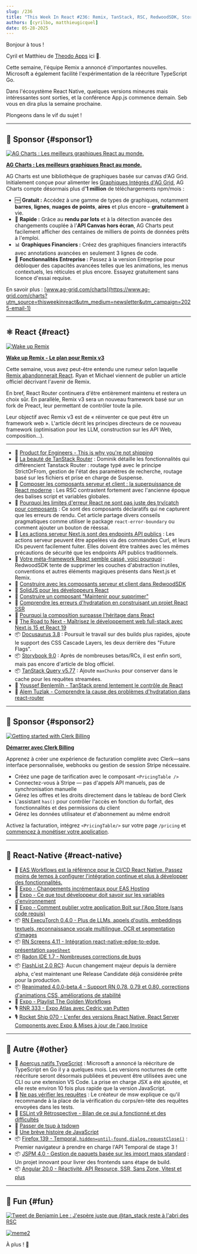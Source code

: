 ```yaml
---
slug: /236
title: "This Week In React #236: Remix, TanStack, RSC, RedwoodSDK, Storybook, Docusaurus | ExecuTorch, Screens, FlashList, Reanimated, Expo, EAS, Radon | TypeScript, Temporal, Angular, JSPM, ESLint, tsdown"
authors: [cyrilbo, matthieugicquel]
date: 05-28-2025
---
```


Bonjour à tous !

Cyril et Matthieu de [Theodo Apps](https://apps.theodo.com/en?utm_source=thisweekinreact) ici 👋.

Cette semaine, l'équipe Remix a annoncé d'importantes nouvelles. Microsoft a également facilité l'expérimentation de la réécriture TypeScript Go.

Dans l'écosystème React Native, quelques versions mineures mais intéressantes sont sorties, et la conférence App.js commence demain. Seb vous en dira plus la semaine prochaine.

Plongeons dans le vif du sujet !

<!-- truncate -->


<Support />

---

## 💸 Sponsor {#sponsor1}

[![AG Charts : Les meilleurs graphiques React au monde.](/emails/issues/236/adgrid.jpg)](https://www.ag-grid.com/charts?utm_source=thisweekinreact&utm_medium=newsletter&utm_campaign=2025-email-1)

**[AG Charts : Les meilleurs graphiques React au monde.](https://www.ag-grid.com/charts?utm_source=thisweekinreact&utm_medium=newsletter&utm_campaign=2025-email-1)**

AG Charts est une bibliothèque de graphiques basée sur canvas d'AG Grid. Initialement conçue pour alimenter les [Graphiques Intégrés d'AG Grid](https://www.ag-grid.com/react-table?utm_source=thisweekinreact&utm_medium=newsletter&utm_campaign=2025-email-1), AG Charts compte désormais plus d'**1 million** de téléchargements npm/mois :

- 🆓 **Gratuit :** Accédez à une gamme de types de graphiques, notamment **barres**, **lignes**, **nuages de points**, **aires** et plus encore – **gratuitement** à vie.
- 🚀 **Rapide :** Grâce au **rendu par lots** et à la détection avancée des changements couplée à l'**API Canvas hors écran**, AG Charts peut facilement afficher des centaines de milliers de points de données prêts à l'emploi.
- 📊 **Graphiques Financiers :** Créez des graphiques financiers interactifs avec annotations avancées en seulement 3 lignes de code.
- 🏢 **Fonctionnalités Entreprise :** Passez à la version Entreprise pour débloquer des capacités avancées telles que les animations, les menus contextuels, les réticules et plus encore. Essayez gratuitement sans licence d'essai requise.

En savoir plus : [www.ag-grid.com/charts](https://www.ag-grid.com/charts?utm_source=thisweekinreact&utm_medium=newsletter&utm_campaign=2025-email-1)

---

## ⚛️ React {#react}

[![Wake up Remix](/emails/issues/236/remix.jpg)](https://remix.run/blog/wake-up-remix)

**[Wake up Remix - Le plan pour Remix v3](https://remix.run/blog/wake-up-remix)**

Cette semaine, vous avez peut-être entendu une rumeur selon laquelle [Remix abandonnerait React](https://x.com/AdamRackis/status/1925646909345058818). Ryan et Michael viennent de publier un article officiel décrivant l'avenir de Remix.

En bref, React Router continuera d'être entièrement maintenu et restera un choix sûr. En parallèle, Remix v3 sera un nouveau framework basé sur un fork de Preact, leur permettant de contrôler toute la pile.

Leur objectif avec Remix v3 est de « réinventer ce que peut être un framework web ». L'article décrit les principes directeurs de ce nouveau framework (optimisation pour les LLM, construction sur les API Web, composition...).

---

- 💸 [Product for Engineers - This is why you're not shipping](https://go.posthog.com/twir-may28)
- 📜 [La beauté de TanStack Router](https://tkdodo.eu/blog/the-beauty-of-tan-stack-router) : Dominik détaille les fonctionnalités qui différencient Tanstack Router : routage typé avec le principe StrictOrFrom, gestion de l'état des paramètres de recherche, routage basé sur les fichiers et prise en charge de Suspense.
- 📜 [Composer les composants serveur et client : la superpuissance de React moderne](https://www.epicreact.dev/composing-server-and-client-components-the-modern-reacts-superpower-08yn9) : Les RSC contrastent fortement avec l'ancienne époque des balises script et variables globales.
- 📜 [Pourquoi les limites d'erreur React ne sont pas juste des try/catch pour composants](https://www.epicreact.dev/why-react-error-boundaries-arent-just-try-catch-for-components-i6e2l) : Ce sont des composants déclaratifs qui ne capturent que les erreurs de rendu. Cet article partage divers conseils pragmatiques comme utiliser le package `react-error-boundary` ou comment ajouter un bouton de réessai.
- 📜 [Les actions serveur Next.js sont des endpoints API publics](https://growl.dev/blog/nextjs-server-actions/) : Les actions serveur peuvent être appelées via des commandes Curl, et leurs IDs peuvent facilement fuiter. Elles doivent être traitées avec les mêmes précautions de sécurité que les endpoints API publics traditionnels.
- 📜 [Votre méta-framework React semble cassé, voici pourquoi](https://rwsdk.com/blog/your-react-meta-framework-feels-broken) : RedwoodSDK tente de supprimer les couches d'abstraction inutiles, conventions et autres éléments magiques présents dans Next.js et Remix.
- 📜 [Construire avec les composants serveur et client dans RedwoodSDK](https://rwsdk.com/blog/react-rsc-redwoodsdk)
- 📜 [SolidJS pour les développeurs React](https://marmelab.com/blog/2025/05/28/solidjs-for-react-developper.html)
- 📜 [Construire un composant "Maintenir pour supprimer"](https://emilkowal.ski/ui/building-a-hold-to-delete-component)
- 📜 [Comprendre les erreurs d'hydratation en construisant un projet React SSR](https://www.propelauth.com/post/understanding-hydration-errors)
- 📜 [Pourquoi la composition surpasse l'héritage dans React](https://thetshaped.dev/p/why-composition-beats-inheritance-react-projects-extensible-components)
- 💸 [The Road to Next - Maîtrisez le développement web full-stack avec Next.js 15 et React 19](https://www.road-to-next.com/?utm_source=newsletter&utm_medium=email&utm_campaign=this_week_in_react_1.1)
- 📦 [Docusaurus 3.8](https://docusaurus.io/blog/releases/3.8) : Poursuit le travail sur des builds plus rapides, ajoute le support des CSS Cascade Layers, les deux derrière des "Future Flags".
- 📦 [Storybook 9.0](https://github.com/storybookjs/storybook/releases/tag/v9.0.0) : Après de nombreuses betas/RCs, il est enfin sorti, mais pas encore d'article de blog officiel.
- 📦 [TanStack Query v5.77](https://github.com/TanStack/query/releases/tag/v5.77.0) : Ajoute `maxChunks` pour conserver dans le cache pour les requêtes streamées.
- 🎥 [Youssef Benlemlih - TanStack prend lentement le contrôle de React](https://www.youtube.com/watch?v=u10Zlg_Un8I)
- 🎥 [Alem Tuzlak - Comprendre la cause des problèmes d'hydratation dans react-router](https://www.epicweb.dev/tips/understanding-the-cause-of-hydration-issues-in-react-router~si4z9)

<SubscribeFormEmbed placement="middle" />

---

## 💸 Sponsor {#sponsor2}

[![Getting started with Clerk Billing](/emails/issues/236/clerk.jpg)](https://go.clerk.com/KfnV7Rj)

**[Démarrer avec Clerk Billing](https://go.clerk.com/KfnV7Rj)**

Apprenez à créer une expérience de facturation complète avec Clerk—sans interface personnalisée, webhooks ou gestion de session Stripe nécessaire.

- Créez une page de tarification avec le composant `<PricingTable />`
- Connectez-vous à Stripe — pas d'appels API manuels, pas de synchronisation manuelle
- Gérez les offres et les droits directement dans le tableau de bord Clerk
- L'assistant `has()` pour contrôler l'accès en fonction du forfait, des fonctionnalités et des permissions du client
- Gérez les données utilisateur et d'abonnement au même endroit

Activez la facturation, intégrez `<PricingTable/>` sur votre page `/pricing` et [commencez à monétiser votre application](https://go.clerk.com/LphCouG).

---

## 📱 React-Native {#react-native}

- 💸 [EAS Workflows est la référence pour le CI/CD React Native. Passez moins de temps à configurer l'intégration continue et plus à développer des fonctionnalités.](https://expo.dev/eas/workflows?utm_source=twir+newsletter&utm_medium=email&utm_campaign=twir-workflows&utm_id=TWIR)
- 📣 [Expo - Changements incrémentaux pour EAS Hosting](https://expo.dev/changelog/incremental-eas-hosting-changes)
- 📜 [Expo \- Ce que tout développeur doit savoir sur les variables d'environnement](https://expo.dev/blog/what-are-environment-variables)
- 📜 [Expo - Comment publier votre application Bolt sur l'App Store (sans code requis)](https://expo.dev/blog/how-to-get-your-ai-app-to-the-app-store)
- 📦 [RN ExecuTorch 0.4.0 - Plus de LLMs, appels d'outils, embeddings textuels, reconnaissance vocale multilingue, OCR et segmentation d'images](https://blog.swmansion.com/react-native-executorch-release-v0-4-0-262d4013ac10)
- 📦 [RN Screens 4.11 \- Intégration react-native-edge-to-edge, présentation `pageSheet`](https://github.com/software-mansion/react-native-screens/releases/tag/4.11.0)
- 📦 [Radon IDE 1.7 \- Nombreuses corrections de bugs](https://github.com/software-mansion/radon-ide/releases/tag/v1.7.0)
- 📦 [FlashList 2.0 RC1](https://github.com/Shopify/flash-list/releases/tag/v2.0.0-rc.1): Aucun changement majeur depuis la dernière alpha, c'est maintenant une Release Candidate déjà considérée prête pour la production.
- 📦 [Reanimated 4.0.0-beta.4 \- Support RN 0.78, 0.79 et 0.80, corrections d'animations CSS, améliorations de stabilité](https://github.com/software-mansion/react-native-reanimated/releases/tag/4.0.0-beta.4)
- 🎥 [Expo - Playlist The Golden Workflows](https://www.youtube.com/watch?v=u8MAJ0F18s0&list=PLsXDmrmFV_AQ1fp78TTKP51N_R-EW98oT)
- 🎙️ [RNR 333 \- Expo Atlas avec Cedric van Putten](https://infinite.red/react-native-radio/rnr-333-expo-atlas-with-cedric-van-putten)
- 🎙️ [Rocket Ship 070 \- L'enfer des versions React Native, React Server Components avec Expo & Mises à jour de l'app Invoice](https://share.transistor.fm/s/b04dbb2b)

---

## 🔀 Autre {#other}

- 📜 [Aperçus natifs TypeScript](https://devblogs.microsoft.com/typescript/announcing-typescript-native-previews/) : Microsoft a annoncé la réécriture de TypeScript en Go il y a quelques mois. Les versions nocturnes de cette réécriture seront désormais publiées et peuvent être utilisées avec une CLI ou une extension VS Code. La prise en charge JSX a été ajoutée, et elle reste environ 10 fois plus rapide que la version JavaScript.
- 📜 [Ne pas vérifier les requêtes](https://www.epicweb.dev/do-not-assert-on-requests) : Le créateur de msw explique ce qu'il recommande à la place de la vérification du corps/en-tête des requêtes envoyées dans les tests.
- 📜 [ESLint v9 Rétrospective - Bilan de ce qui a fonctionné et des difficultés](https://eslint.org/blog/2025/05/eslint-v9.0.0-retrospective/)
- 📜 [Passer de tsup à tsdown](https://alan.norbauer.com/articles/tsdown-bundler/)
- 📜 [Une brève histoire de JavaScript](https://deno.com/blog/history-of-javascript)
- 📦 [Firefox 139 - Temporal, `hidden=until-found`, `dialog.requestClose()`](https://developer.mozilla.org/en-US/docs/Mozilla/Firefox/Releases/139) : Premier navigateur à prendre en charge l'API Temporal de stage 3 !
- 📦 [JSPM 4.0 - Gestion de paquets basée sur les import maps standard](https://jspm.org/jspm-4.0-release) : Un projet innovant pour livrer des frontends sans étape de build.
- 📦 [Angular 20.0 - Réactivité, API Resource, SSR, Sans Zone, Vitest et plus](https://medium.com/@mgechev/b5c9c06cf301)

---

## 🤭 Fun {#fun}

[![Tweet de Benjamin Lee : J'espère juste que @tan_stack reste à l'abri des RSC](/emails/issues/236/meme.jpg)](https://x.com/Benjamin_D_Lee/status/1926071667345822140)

[![meme2](/emails/issues/236/meme2.jpg)](hhttps://x.com/alxfazio/status/1926731799226462646)

À plus ! 👋